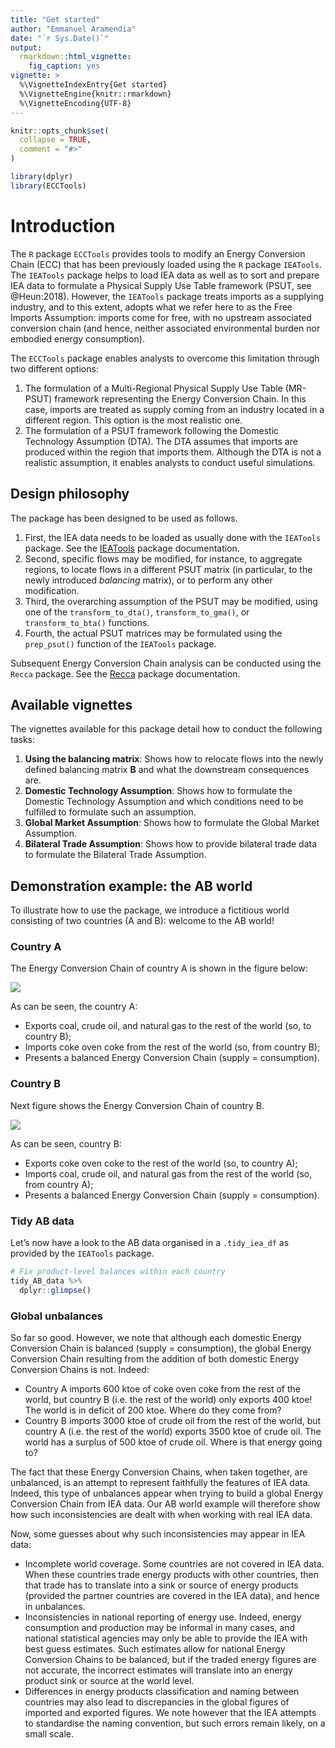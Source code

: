 ```yaml
---
title: "Get started"
author: "Emmanuel Aramendia"
date: "`r Sys.Date()`"
output: 
  rmarkdown::html_vignette:
    fig_caption: yes
vignette: >
  %\VignetteIndexEntry{Get started}
  %\VignetteEngine{knitr::rmarkdown}
  %\VignetteEncoding{UTF-8}
---
```


```r
knitr::opts_chunk$set(
  collapse = TRUE,
  comment = "#>"
)
```

```r
library(dplyr)
library(ECCTools)
```

# Introduction

The `R` package `ECCTools` provides tools to modify an Energy Conversion Chain (ECC) that has been previously loaded using the `R` package `IEATools`. The `IEATools` package helps to load IEA data as well as to sort and prepare IEA data to formulate a Physical Supply Use Table framework (PSUT, see @Heun:2018). However, the `IEATools` package treats imports as a supplying industry, and to this extent, adopts what we refer here to as the Free Imports Assumption: imports come for free, with no upstream associated conversion chain (and hence, neither associated environmental burden nor embodied energy consumption).

The `ECCTools` package enables analysts to overcome this limitation through two different options:

1. The formulation of a Multi-Regional Physical Supply Use Table (MR-PSUT) framework representing the Energy Conversion Chain. In this case, imports are treated as supply coming from an industry located in a different region. This option is the most realistic one.
2. The formulation of a PSUT framework following the Domestic Technology Assumption (DTA). The DTA assumes that imports are produced within the region that imports them. Although the DTA is not a realistic assumption, it enables analysts to conduct useful simulations.


## Design philosophy

The package has been designed to be used as follows.

1. First, the IEA data needs to be loaded as usually done with the `IEATools` package. See the [IEATools](https://matthewheun.github.io/IEATools/) package documentation.
2. Second, specific flows may be modified, for instance, to aggregate regions, to locate flows in a different PSUT matrix (in particular, to the newly introduced *balancing* matrix), or to perform any other modification.
3. Third, the overarching assumption of the PSUT may be modified, using one of the `transform_to_dta()`, `transform_to_gma()`, or `transform_to_bta()` functions.
4. Fourth, the actual PSUT matrices may be formulated using the `prep_psut()` function of the `IEATools` package.

Subsequent Energy Conversion Chain analysis can be conducted using the `Recca` package. See the [Recca](https://matthewheun.github.io/Recca/) package documentation.


## Available vignettes

The vignettes available for this package detail how to conduct the following tasks:

1.  **Using the balancing matrix**: Shows how to relocate flows into the newly defined balancing matrix **B** and what the downstream consequences are.
2.  **Domestic Technology Assumption**: Shows how to formulate the Domestic Technology Assumption and which conditions need to be fulfilled to formulate such an assumption.
3.  **Global Market Assumption**: Shows how to formulate the Global Market Assumption.
4.  **Bilateral Trade Assumption**: Shows how to provide bilateral trade data to formulate the Bilateral Trade Assumption.


## Demonstration example: the AB world

To illustrate how to use the package, we introduce a fictitious world consisting of two countries (A and B): welcome to the AB world! 

### Country A

The Energy Conversion Chain of country A is shown in the figure below:

![](figs/Country_A_ECC.png)

As can be seen, the country A:

* Exports coal, crude oil, and natural gas to the rest of the world (so, to country B);
* Imports coke oven coke from the rest of the world (so, from country B);
* Presents a balanced Energy Conversion Chain (supply = consumption).

### Country B

Next figure shows the Energy Conversion Chain of country B.

![](figs/Country_B_ECC.png)

As can be seen, country B:

* Exports coke oven coke to the rest of the world (so, to country A);
* Imports coal, crude oil, and natural gas from the rest of the world (so, from country A);
* Presents a balanced Energy Conversion Chain (supply = consumption).

### Tidy AB data

Let's now have a look to the AB data organised in a `.tidy_iea_df` as provided by the `IEATools` package.

```r
# Fix product-level balances within each country
tidy_AB_data %>% 
  dplyr::glimpse()
```


### Global unbalances

So far so good. However, we note that although each domestic Energy Conversion Chain is balanced (supply = consumption), the global Energy Conversion Chain resulting from the addition of both domestic Energy Conversion Chains is not. Indeed:

* Country A imports 600 ktoe of coke oven coke from the rest of the world, but country B (i.e.\ the rest of the world) only exports 400 ktoe! The world is in deficit of 200 ktoe. Where do they come from?
* Country B imports 3000 ktoe of crude oil from the rest of the world, but country A (i.e.\ the rest of the world) exports 3500 ktoe of crude oil. The world has a surplus of 500 ktoe of crude oil. Where is that energy going to?

The fact that these Energy Conversion Chains, when taken together, are unbalanced, is an attempt to represent faithfully the features of IEA data. Indeed, this type of unbalances appear when trying to build a global Energy Conversion Chain from IEA data. Our AB world example will therefore show how such inconsistencies are dealt with when working with real IEA data.

Now, some guesses about why such inconsistencies may appear in IEA data:

* Incomplete world coverage. Some countries are not covered in IEA data. When these countries trade energy products with other countries, then that trade has to translate into a sink or source of energy products (provided the partner countries are covered in the IEA data), and hence in unbalances.
* Inconsistencies in national reporting of energy use. Indeed, energy consumption and production may be informal in many cases, and national statistical agencies may only be able to provide the IEA with best guess estimates. Such estimates allow for national Energy Conversion Chains to be balanced, but if the traded energy figures are not accurate, the incorrect estimates will translate into an energy product sink or source at the world level.
* Differences in energy products classification and naming between countries may also lead to discrepancies in the global figures of imported and exported figures. We note however that the IEA attempts to standardise the naming convention, but such errors remain likely, on a small scale.
